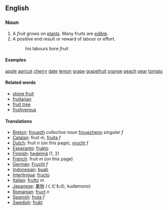==English==

===Noun===
#A ''fruit'' grows on [[plant|plants]]. Many fruits are [[edible]].
#A positive end result or reward of labour or effort.
#:his labours bore ''fruit''

====Examples====
[[Apple|apple]]
[[apricot]]
[[cherry]]
[[date]]
[[lemon]]
[[grape]]
[[grapefruit]]
[[orange]]
[[peach]]
[[pear]]
[[tomato]]

====Related words====
*[[stone fruit]]
*[[fruitarian]]
*[[fruit tree]]
*[[fruitiverous]]

====Translations====
*[[Breton]]: [[frouezh]] ''collective noun'' [[frouezhenn]] ''singular f''
*[[Catalan]]: fruit ''m'', [[fruita]] ''f''
*[[Dutch]]: fruit ''n'' (on this page), [[vrucht]] ''f''
*[[Esperanto]]: [[frukto]]
*[[Finnish]]: [[hedelmä]] (1, 2)
*[[French]]: fruit ''m'' (on this page)
*[[German]]: [[Frucht]] ''f''
*[[Indonesian]]: [[buah]]
*[[Interlingua]]: [[fructo]]
*[[Italian]]: [[frutto]] ''m''
*[[Japanese]]: [[果物]] (くだもの, kudamono)
*[[Romanian]]: [[fruct]] ''n''
*[[Spanish]]: [[fruta]] ''f''
*[[Swedish]]: [[frukt]]